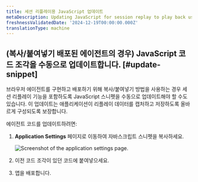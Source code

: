 ```yaml
---
title: 세션 리플레이용 JavaScript 업데이트
metaDescription: Updating JavaScript for session replay to play back user interactions and improve page performance.
freshnessValidatedDate: '2024-12-19T00:00:00.000Z'
translationType: machine
---
```


## (복사/붙여넣기 배포된 에이전트의 경우) JavaScript 코드 조각을 수동으로 업데이트합니다. [#update-snippet]

브라우저 에이전트를 구현하고 배포하기 위해 복사/붙여넣기 방법을 사용하는 경우 세션 리플레이 기능을 포함하도록 JavaScript 스니펫을 수동으로 업데이트해야 할 수도 있습니다. 이 업데이트는 애플리케이션이 리플레이 데이터를 캡처하고 저장하도록 올바르게 구성되도록 보장합니다.

에이전트 코드를 업데이트하려면:

1. <DNT>**Application Settings**</DNT> 페이지로 이동하여 자바스크립트 스니펫을 복사하세요.

   <img title="Copy/paste installation method" alt="Screenshot of the application settings page." src="/images/browser_screenshot-full_Application-settings-page.webp" />

2. 이전 코드 조각이 있던 코드에 붙여넣으세요.

3. 앱을 배포합니다.